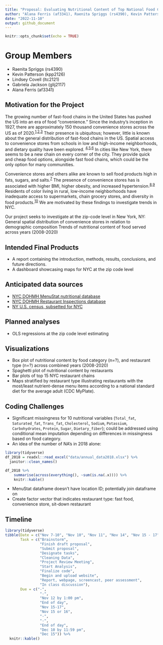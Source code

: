 ```yaml
---
title: "Proposal: Evaluating Nutritional Content of Top National Food Chains in New York City (2017-2018)"
author: "Alana Ferris (af3341), Raenita Spriggs (rs4390), Kevin Patterson (kpp2126), Lindsey Covell (ltc2121), Gabriela Jackson (glij2117)"
date: "2022-11-10"
output: github_document
---
```


```r
knitr::opts_chunk$set(echo = TRUE)
```

# Group Members

* Raenita Spriggs (rs4390)
* Kevin Patterson (kpp2126)
* Lindsey Covell (ltc2121)
* Gabriela Jackson (glij2117)
* Alana Ferris (af3341)

## Motivation for the Project

The growing number of fast-food chains in the United States has pushed the US into an era of food "convenience." Since the industry’s inception in 1927, there are approximately 150 thousand convenience stores across the US as of 2020.<sup>[1](https://www.emerald.com/insight/content/doi/10.1108/EUM0000000002953/full/html),[2](https://www.statista.com/topics/3869/convenience-stores-in-the-us/),[3](https://www.convenience.org/Research/FactSheets/IndustryStoreCount)</sup> Their presence is ubiquitous; however, little is known about the general distribution of fast-food chains in the US. Spatial access to convenience stores from schools in low and high-income neighborhoods, and dietary quality have been explored. <sup>[4](https://escholarship.org/uc/item/93f0g6z8),[5](https://link.springer.com/article/10.1007/s12061-013-9095-6),[6](https://www.frontiersin.org/articles/10.3389/fpubh.2022.857754/full)</sup> In cities like New York, there seems to be a new chain on every corner of the city. They provide quick and cheap food options, alongside fast food chains, which could be the only option for many communities. 

Convenience stores and others alike are known to sell food products high in fats, sugars, and salts.<sup>[7](https://pubmed.ncbi.nlm.nih.gov/22898159/)</sup> The presence of convenience stores has is associated with higher BMI, higher obesity, and increased hypertension.<sup>[8](https://pubmed.ncbi.nlm.nih.gov/16530621/),[9](https://pubmed.ncbi.nlm.nih.gov/17884578/)</sup> Residents of color living in rural, low-income neighborhoods have inadequate access to supermarkets, chain grocery stores, and diversity in food products.<sup>[10](https://www.ajpmonline.org/article/S0749-3797(08)00838-6/fulltext)</sup> We are motivated by these findings to investigate trends in NYC. 

Our project seeks to investigate at the zip-code level in New York, NY:
General spatial distribution of convenience stores in relation to demographic composition
Trends of nutritional content of food served across years (2008-2020)

## Intended Final Products
- A report containing the introduction, methods, results, conclusions, and future directions.
- A dashboard showcasing maps for NYC at the zip code level

## Anticipated data sources
- [NYC DOHMH MenuStat nutritional database](https://www.menustat.org/data.html) 
- [NYC DOHMH Restaurant Inspections database](https://data.cityofnewyork.us/Health/Restaurants-rolled-up-/59dk-tdhz/data)
- [NY U.S. census, subsetted for NYC](https://www.nyc.gov/site/doh/data/data-sets/new-york-city-health-and-nutrition-examination-survey-documentation.page)

## Planned analyses
- OLS regressions at the zip code level estimating  

## Visualizations
- Box plot of nutritional content by food category (n=?), and restaurant type (n=?) across combined years (2008-2020)
- Spaghetti plot of nutritional content by restaurants
- Bar plots of top 15 NYC restaurant chains
- Maps stratified by restaurant type illustrating restaurants with the most/least nutrient-dense menu items according to a national standard diet for the average adult (CDC MyPlate).

## Coding Challenges
- Significant missingness for 10 nutritional variables (`Total_fat`, `Saturated_fat`, `Trans_fat`, `Cholesterol`, `Sodium`, `Potassium`, `Carbohydrates`, `Protein`, `Sugar`, `Dietary_fiber`); could be addressed using conditional mean imputation depending on differences in missingness based on food category.
- An idea of the number of NA’s in 2018 alone:
```r
library(tidyverse)
df_2018 = readxl::read_excel("data/annual_data2018.xlsx") %>%
  janitor::clean_names()

df_2018 %>%
	summarise(across(everything(), ~sum(is.na(.x)))) %>%
	knitr::kable()
```
- MenuStat dataframe doesn’t have location ID; potentially join dataframe on 
- Create factor vector that indicates restaurant type: fast food, convenience store, sit-down restaurant

## Timeline
```r
library(tidyverse)
tibble(Date = c("Nov 7-10", "Nov 10", "Nov 11", "Nov 14", "Nov 15 - 17", "Nov 15/16", "Nov 18", "Dec 5", "Dec 6", "Dec 10", "Dec 16"),
       Task = c("Brainstorm", 
                "Finish draft proposal", 
                "Submit proposal",
                "Designate tasks",
                "Cleaning Data",
                "Project Review Meeting",
                "Start Analysis",
                "Finalize code",
                "Begin and upload website",
                "Report, webpage, screencast, peer assessment",
                "In class discussion"),
       Due = c("-", 
                "-", 
                "Nov 12 by 1:00 pm",
                "End of day",
                "Nov 15-17",
                "Nov 15 or 16",
                "-",
                "-",
                "End of day",
                "Dec 10 by 11:59 pm",
                "Dec 15")) %>%
  knitr::kable()
```

